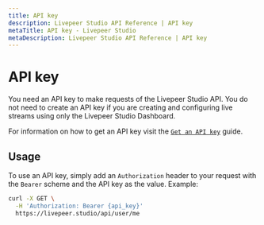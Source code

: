 ```yaml
---
title: API key
description: Livepeer Studio API Reference | API key
metaTitle: API key - Livepeer Studio
metaDescription: Livepeer Studio API Reference | API key
---
```


# API key

You need an API key to make requests of the Livepeer Studio API. You do not need to
create an API key if you are creating and configuring live streams using only
the Livepeer Studio Dashboard.

For information on how to get an API key visit the
[`Get an API key`](/guides/livestreaming/api-key) guide.

## Usage

To use an API key, simply add an `Authorization` header to your request with the
`Bearer` scheme and the API key as the value. Example:

```bash
curl -X GET \
  -H 'Authorization: Bearer {api_key}'
  https://livepeer.studio/api/user/me
```
